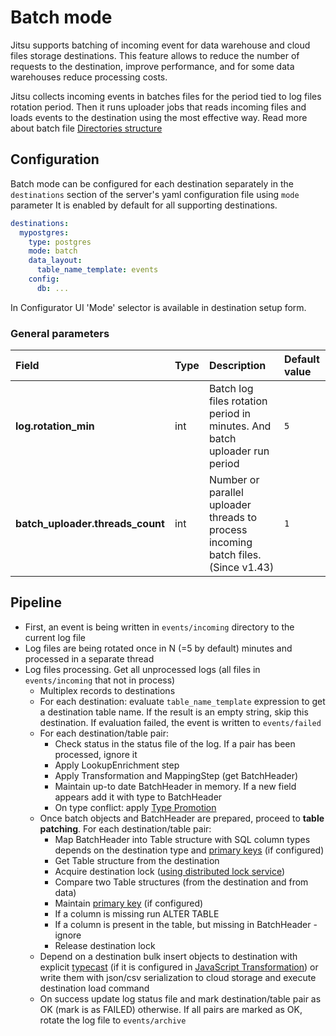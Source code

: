 # Batch mode

Jitsu supports batching of incoming event for data warehouse and cloud files storage destinations.
This feature allows to reduce the number of requests to the destination, improve performance, and for some data warehouses reduce processing costs.

Jitsu collects incoming events in batches files for the period tied to log files rotation period.
Then it runs uploader jobs that reads incoming files and loads events to the destination using the most effective way.
Read more about batch file [Directories structure](/docs/configuration/directories-structure)

## Configuration

Batch mode can be configured for each destination separately in the `destinations` section of the server's yaml configuration file using `mode` parameter
It is enabled by default for all supporting destinations.
```yaml
destinations:
  mypostgres:
    type: postgres
    mode: batch
    data_layout:
      table_name_template: events
    config:
      db: ...  
```
In Configurator UI 'Mode' selector is available in destination setup form.

### General parameters

| Field                              | Type | Description                                                                        | Default value |
|:-----------------------------------|:-----|:-----------------------------------------------------------------------------------|:--------------|
| **log.rotation\_min**              | int  | Batch log files rotation period in minutes. And batch uploader run period          | `5`           |
| **batch\_uploader.threads\_count** | int  | Number or parallel uploader threads to process incoming batch files. (Since v1.43) | `1`           |

## Pipeline

* First, an event is being written in `events/incoming` directory to the current log file
* Log files are being rotated once in N (=5 by default) minutes and processed in a separate thread
* Log files processing. Get all unprocessed logs (all files in `events/incoming` that not in process)
  * Multiplex records to destinations
  * For each destination: evaluate `table_name_template` expression to get a destination table name. If the result is an empty string, skip this destination. If evaluation failed, the event is written to `events/failed`
  * For each destination/table pair:
    * Check status in the status file of the log. If a pair has been processed, ignore it
    * Apply LookupEnrichment step
    * Apply Transformation and MappingStep (get BatchHeader)
    * Maintain up-to date BatchHeader in memory. If a new field appears add it with type to BatchHeader
    * On type conflict: apply [Type Promotion](/docs/other-features/typecast#from-input-data)
  * Once batch objects and BatchHeader are prepared, proceed to **table patching**. For each destination/table pair:
    * Map BatchHeader into Table structure with SQL column types depends on the destination type and [primary keys](/docs/configuration/primary-keys-configuration) (if configured)
    * Get Table structure from the destination
    * Acquire destination lock ([using distributed lock service](/docs/other-features/scaling-eventnative#coordination))
    * Compare two Table structures (from the destination and from data)
    * Maintain [primary key](/docs/configuration/primary-keys-configuration) (if configured)
    * If a column is missing run ALTER TABLE
    * If a column is present in the table, but missing in BatchHeader - ignore
    * Release destination lock
  * Depend on a destination bulk insert objects to destination with explicit [typecast](/docs/other-features/typecast) (if it is configured in [JavaScript Transformation](/docs/other-features/javascript-transform)) or write them with json/csv serialization to cloud storage and execute destination load command
  * On success update log status file and mark destination/table pair as OK (mark is as FAILED) otherwise. If all pairs are marked as OK, rotate the log file to `events/archive`
